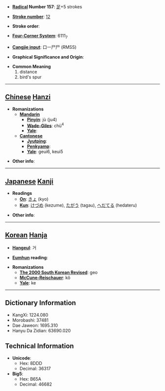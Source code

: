 * '''[[Wiktionary:Chinese radical index| Radical]] Number 157''': [[Wiktionary:Chinese radical index 足|足]]+5 strokes

* '''[[Wiktionary:Chinese total strokes index|Stroke number]]''': [[Wiktionary:Chinese total strokes index 12|12]]

* '''Stroke order''': 

* '''[[Wiktionary:Chinese four corner index|Four-Corner System]]''': 6111<sub>7</sub>

* '''[[Wiktionary:Chinese Cangjie index|Cangjie input]]''': 口一尸尸 (RMSS)

* '''Graphical Significance and Origin''': 

* '''Common Meaning'''
*#distance
*# bird's spur


----

== [[Chinese]] [[Hanzi]] ==

* '''Romanizations'''
** '''[[Mandarin]]'''
*** '''[[Pinyin]]''': jù (ju4)
*** '''[[Wade-Giles]]''': chü<sup>4</sup>
*** '''[[Yale]]''': 
** '''[[Cantonese]]'''
*** '''[[Jyutping]]''':
*** '''[[Penkyamp]]''': 
*** '''[[Yale]]''': geui6, keui5

* '''Other info''': 

----

== [[Japanese]] [[Kanji]] ==

* '''Readings'''
** '''[[On]]''': [[きょ]] (kyo)
** '''[[Kun]]''': [[けづめ]] (kezume), [[たがう]] (tagau), [[へだてる]] (hedateru)

* '''Other info''':  

----

== [[Korean]] [[Hanja]] ==

* '''[[Hangeul]]''': 거

* '''[[Eumhun]] reading''': 

* '''Romanizations'''
** '''[[The 2000 South Korean Revised Romanization|The 2000 South Korean Revised]]''': geo
** '''[[McCune-Reischauer]]''': kŏ
** '''[[Yale]]''': ke

----

== Dictionary Information ==

* KangXi: 1224.080
* Morobashi: 37481
* Dae Jaweon: 1695.310
* Hanyu Da Zidian: 63690.020

== Technical Information ==

* '''Unicode''':
** Hex: 8DDD
** Decimal: 36317
* '''Big5''':
** Hex: B65A
** Decimal: 46682